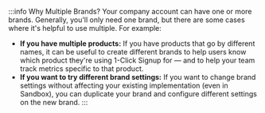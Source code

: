 :::info Why Multiple Brands?
Your company account can have one or more brands. Generally, you'll only need one brand, but there are some cases where it's helpful to use multiple. For example:
- **If you have multiple products:** If you have products that go by different names, it can be useful to create different brands to help users know which product they're using 1-Click Signup for — and to help your team track metrics specific to that product.
- **If you want to try different brand settings:** If you want to change brand settings without affecting your existing implementation (even in Sandbox), you can duplicate your brand and configure different settings on the new brand.
:::